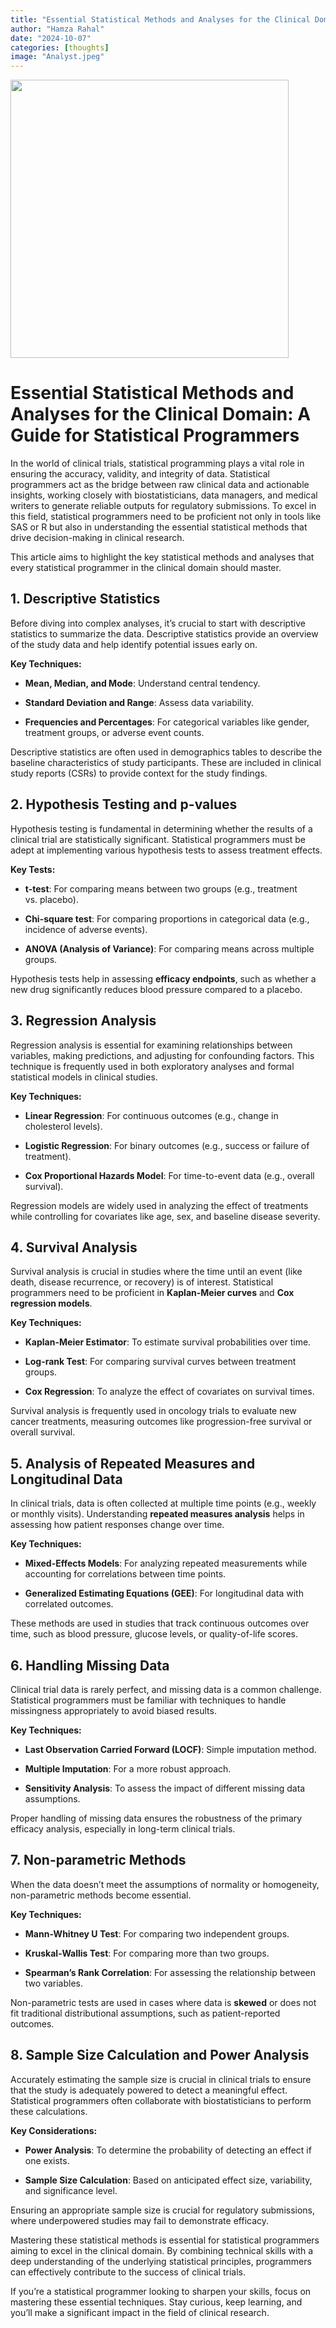 ```yaml
---
title: "Essential Statistical Methods and Analyses for the Clinical Domain: A Guide for Statistical Programmers"
author: "Hamza Rahal"
date: "2024-10-07"
categories: [thoughts]
image: "Analyst.jpeg"
---
```


![](Analyst.jpeg){width="445"}

# **Essential Statistical Methods and Analyses for the Clinical Domain: A Guide for Statistical Programmers**

In the world of clinical trials, statistical programming plays a vital role in ensuring the accuracy, validity, and integrity of data. Statistical programmers act as the bridge between raw clinical data and actionable insights, working closely with biostatisticians, data managers, and medical writers to generate reliable outputs for regulatory submissions. To excel in this field, statistical programmers need to be proficient not only in tools like SAS or R but also in understanding the essential statistical methods that drive decision-making in clinical research.

This article aims to highlight the key statistical methods and analyses that every statistical programmer in the clinical domain should master.

## **1. Descriptive Statistics**

Before diving into complex analyses, it’s crucial to start with descriptive statistics to summarize the data. Descriptive statistics provide an overview of the study data and help identify potential issues early on.

**Key Techniques:**

-   **Mean, Median, and Mode**: Understand central tendency.

-   **Standard Deviation and Range**: Assess data variability.

-   **Frequencies and Percentages**: For categorical variables like gender, treatment groups, or adverse event counts.

Descriptive statistics are often used in demographics tables to describe the baseline characteristics of study participants. These are included in clinical study reports (CSRs) to provide context for the study findings.

## **2. Hypothesis Testing and p-values**

Hypothesis testing is fundamental in determining whether the results of a clinical trial are statistically significant. Statistical programmers must be adept at implementing various hypothesis tests to assess treatment effects.

**Key Tests:**

-   **t-test**: For comparing means between two groups (e.g., treatment vs. placebo).

-   **Chi-square test**: For comparing proportions in categorical data (e.g., incidence of adverse events).

-   **ANOVA (Analysis of Variance)**: For comparing means across multiple groups.

Hypothesis tests help in assessing **efficacy endpoints**, such as whether a new drug significantly reduces blood pressure compared to a placebo.

## **3. Regression Analysis**

Regression analysis is essential for examining relationships between variables, making predictions, and adjusting for confounding factors. This technique is frequently used in both exploratory analyses and formal statistical models in clinical studies.

**Key Techniques:**

-   **Linear Regression**: For continuous outcomes (e.g., change in cholesterol levels).

-   **Logistic Regression**: For binary outcomes (e.g., success or failure of treatment).

-   **Cox Proportional Hazards Model**: For time-to-event data (e.g., overall survival).

Regression models are widely used in analyzing the effect of treatments while controlling for covariates like age, sex, and baseline disease severity.

## **4. Survival Analysis**

Survival analysis is crucial in studies where the time until an event (like death, disease recurrence, or recovery) is of interest. Statistical programmers need to be proficient in **Kaplan-Meier curves** and **Cox regression models**.

**Key Techniques:**

-   **Kaplan-Meier Estimator**: To estimate survival probabilities over time.

-   **Log-rank Test**: For comparing survival curves between treatment groups.

-   **Cox Regression**: To analyze the effect of covariates on survival times.

Survival analysis is frequently used in oncology trials to evaluate new cancer treatments, measuring outcomes like progression-free survival or overall survival.

## **5. Analysis of Repeated Measures and Longitudinal Data**

In clinical trials, data is often collected at multiple time points (e.g., weekly or monthly visits). Understanding **repeated measures analysis** helps in assessing how patient responses change over time.

**Key Techniques:**

-   **Mixed-Effects Models**: For analyzing repeated measurements while accounting for correlations between time points.

-   **Generalized Estimating Equations (GEE)**: For longitudinal data with correlated outcomes.

These methods are used in studies that track continuous outcomes over time, such as blood pressure, glucose levels, or quality-of-life scores.

## **6. Handling Missing Data**

Clinical trial data is rarely perfect, and missing data is a common challenge. Statistical programmers must be familiar with techniques to handle missingness appropriately to avoid biased results.

**Key Techniques:**

-   **Last Observation Carried Forward (LOCF)**: Simple imputation method.

-   **Multiple Imputation**: For a more robust approach.

-   **Sensitivity Analysis**: To assess the impact of different missing data assumptions.

Proper handling of missing data ensures the robustness of the primary efficacy analysis, especially in long-term clinical trials.

## **7. Non-parametric Methods**

When the data doesn’t meet the assumptions of normality or homogeneity, non-parametric methods become essential.

**Key Techniques:**

-   **Mann-Whitney U Test**: For comparing two independent groups.

-   **Kruskal-Wallis Test**: For comparing more than two groups.

-   **Spearman’s Rank Correlation**: For assessing the relationship between two variables.

Non-parametric tests are used in cases where data is **skewed** or does not fit traditional distributional assumptions, such as patient-reported outcomes.

## **8. Sample Size Calculation and Power Analysis**

Accurately estimating the sample size is crucial in clinical trials to ensure that the study is adequately powered to detect a meaningful effect. Statistical programmers often collaborate with biostatisticians to perform these calculations.

**Key Considerations:**

-   **Power Analysis**: To determine the probability of detecting an effect if one exists.

-   **Sample Size Calculation**: Based on anticipated effect size, variability, and significance level.

Ensuring an appropriate sample size is crucial for regulatory submissions, where underpowered studies may fail to demonstrate efficacy.

Mastering these statistical methods is essential for statistical programmers aiming to excel in the clinical domain. By combining technical skills with a deep understanding of the underlying statistical principles, programmers can effectively contribute to the success of clinical trials.

If you're a statistical programmer looking to sharpen your skills, focus on mastering these essential techniques. Stay curious, keep learning, and you'll make a significant impact in the field of clinical research.
